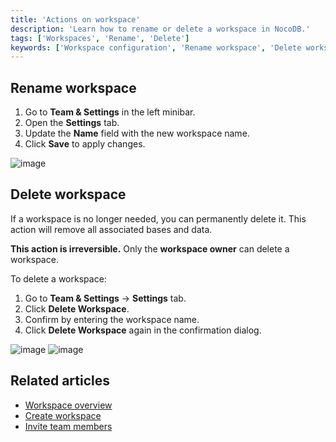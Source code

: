 ```yaml
---
title: 'Actions on workspace'
description: 'Learn how to rename or delete a workspace in NocoDB.'
tags: ['Workspaces', 'Rename', 'Delete']
keywords: ['Workspace configuration', 'Rename workspace', 'Delete workspace', 'Workspace actions', 'Workspace management', 'Workspace administration', 'Workspace settings', 'Workspace organization']
---
```


## Rename workspace

1. Go to **Team & Settings** in the left minibar.
2. Open the **Settings** tab.
3. Update the **Name** field with the new workspace name.
4. Click **Save** to apply changes.

![image](/img/v2/workspace/workspace-rename.png)

## Delete workspace

If a workspace is no longer needed, you can permanently delete it. This action will remove all associated bases and data.

<Callout type="warning">**This action is irreversible.**</Callout> <Callout type="info">Only the **workspace owner** can delete a workspace.</Callout>

To delete a workspace:

1. Go to **Team & Settings** → **Settings** tab.
2. Click **Delete Workspace**.
3. Confirm by entering the workspace name.
4. Click **Delete Workspace** again in the confirmation dialog.

![image](/img/v2/workspace/workspace-delete.png)
![image](/img/v2/workspace/workspace-delete-confirmation.png)

## Related articles

* [Workspace overview](/docs/product-docs/workspaces)
* [Create workspace](/docs/product-docs/workspaces/create-workspace)
* [Invite team members](/docs/product-docs/workspaces/workspace-collaboration)
